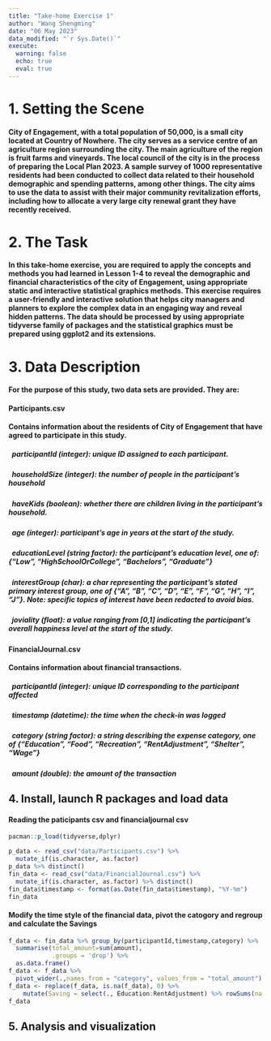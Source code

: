 ```yaml
---
title: "Take-home Exercise 1"
author: "Wang Shengming"
date: "06 May 2023"
data_modified: "`r Sys.Date()`"
execute:
  warning: false
  echo: true
  eval: true
---
```


# 1. Setting the Scene

#### City of Engagement, with a total population of 50,000, is a small city located at Country of Nowhere. The city serves as a service centre of an agriculture region surrounding the city. The main agriculture of the region is fruit farms and vineyards. The local council of the city is in the process of preparing the Local Plan 2023. A sample survey of 1000 representative residents had been conducted to collect data related to their household demographic and spending patterns, among other things. The city aims to use the data to assist with their major community revitalization efforts, including how to allocate a very large city renewal grant they have recently received.

# 2. The Task

#### In this take-home exercise, you are required to apply the concepts and methods you had learned in Lesson 1-4 to reveal the demographic and financial characteristics of the city of Engagement, using appropriate static and interactive statistical graphics methods. This exercise requires a user-friendly and interactive solution that helps city managers and planners to explore the complex data in an engaging way and reveal hidden patterns. The data should be processed by using appropriate tidyverse family of packages and the statistical graphics must be prepared using ggplot2 and its extensions.

# 3. Data Description

#### For the purpose of this study, two data sets are provided. They are:

#### Participants.csv

#### Contains information about the residents of City of Engagement that have agreed to participate in this study.

#####   participantId (integer): unique ID assigned to each participant.

#####   householdSize (integer): the number of people in the participant's household

#####   haveKids (boolean): whether there are children living in the participant's household.

#####   age (integer): participant's age in years at the start of the study.

#####   educationLevel (string factor): the participant's education level, one of: {"Low", "HighSchoolOrCollege", "Bachelors", "Graduate"}

#####   interestGroup (char): a char representing the participant's stated primary interest group, one of {"A", "B", "C", "D", "E", "F", "G", "H", "I", "J"}. Note: specific topics of interest have been redacted to avoid bias.

#####   joviality (float): a value ranging from \[0,1\] indicating the participant's overall happiness level at the start of the study.

#### FinancialJournal.csv

#### Contains information about financial transactions.

#####   participantId (integer): unique ID corresponding to the participant affected



#####   timestamp (datetime): the time when the check-in was logged

#####   category (string factor): a string describing the expense category, one of {"Education", "Food", "Recreation", "RentAdjustment", "Shelter", "Wage"}

#####   amount (double): the amount of the transaction


## 4. Install, launch R packages and load data

#### Reading the paticipants csv and financialjournal csv

```r
pacman::p_load(tidyverse,dplyr)
```
```r
p_data <- read_csv("data/Participants.csv") %>% 
  mutate_if(is.character, as.factor)
p_data %>% distinct()
fin_data <- read_csv("data/FinancialJournal.csv") %>% 
  mutate_if(is.character, as.factor) %>% distinct() 
fin_data$timestamp <- format(as.Date(fin_data$timestamp), "%Y-%m") 
fin_data
```
#### Modify the time style of the financial data, pivot the catogory and regroup and calculate the Savings
```r
f_data <- fin_data %>% group_by(participantId,timestamp,category) %>% 
  summarise(total_amount=sum(amount),
            .groups = 'drop') %>%
  as.data.frame()
f_data <- f_data %>%
  pivot_wider(.,names_from = "category", values_from = "total_amount") 
f_data <- replace(f_data, is.na(f_data), 0) %>%
    mutate(Saving = select(., Education:RentAdjustment) %>% rowSums(na.rm = TRUE))
f_data
```

## 5. Analysis and visualization

```r

```

```r

```